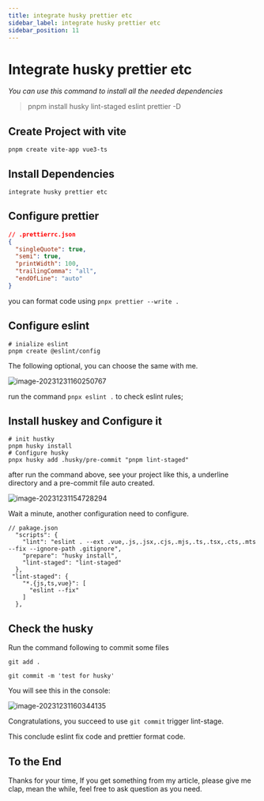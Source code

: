 ```yaml
---
title: integrate husky prettier etc
sidebar_label: integrate husky prettier etc
sidebar_position: 11
---
```


# Integrate husky prettier etc

_You can use this command to install all the needed dependencies_

> pnpm install husky lint-staged eslint prettier -D

## Create Project with vite

`pnpm create vite-app vue3-ts`

## Install Dependencies

`integrate husky prettier etc`

## Configure prettier

```json
// .prettierrc.json
{
  "singleQuote": true,
  "semi": true,
  "printWidth": 100,
  "trailingComma": "all",
  "endOfLine": "auto"
}
```

you can format code using `pnpx prettier --write .`

## Configure eslint

```shell
# inialize eslint 
pnpm create @eslint/config
```

The following optional, you can choose the same with me.

![image-20231231160250767](https://s2.loli.net/2023/12/31/194DgcJLWNP2V5y.png)

run the command `pnpx eslint .` to check eslint rules;

## Install huskey and Configure it

```shell
# init hustky 
pnpm husky install
# Configure husky 
pnpx husky add .husky/pre-commit "pnpm lint-staged"
```

after run the command above, see your project like this, a underline directory and a pre-commit file auto created.

![image-20231231154728294](https://s2.loli.net/2023/12/31/NtE6ZeXCjAdHfGV.png)

Wait a minute, another configuration need to configure.

```shell
// pakage.json
  "scripts": {
    "lint": "eslint . --ext .vue,.js,.jsx,.cjs,.mjs,.ts,.tsx,.cts,.mts --fix --ignore-path .gitignore",
    "prepare": "husky install",
    "lint-staged": "lint-staged"
  },
 "lint-staged": {
    "*.{js,ts,vue}": [
      "eslint --fix"
    ]
  },
```

## Check the husky

Run the command following to commit some files

```shell
git add .

git commit -m 'test for husky'
```

You will see this in the console:

![image-20231231160344135](https://s2.loli.net/2023/12/31/f1Ap5UPsdYVjOMG.png)

Congratulations, you succeed to use `git commit` trigger lint-stage.

This conclude eslint fix code and prettier format code.

## To the End

Thanks for your time, If you get something from my article, please give me clap, mean the while, feel free to ask question as you need.
